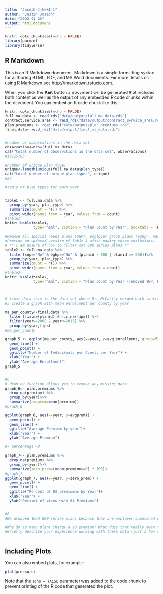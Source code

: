 ```yaml
---
title: "Joseph-J-hwk1-1"
author: "Justin Joseph"
date: "2023-01-23"
output: html_document
---
```


```r
knitr::opts_chunk$set(echo = FALSE)
library(pacman)
library(tidyverse)
```

## R Markdown

This is an R Markdown document. Markdown is a simple formatting syntax for authoring HTML, PDF, and MS Word documents. For more details on using R Markdown see <http://rmarkdown.rstudio.com>.

When you click the **Knit** button a document will be generated that includes both content as well as the output of any embedded R code chunks within the document. You can embed an R code chunk like this:

```r
knitr::opts_chunk$set(echo = FALSE)
full.ma.data <- read_rds("data/output/full_ma_data.rds")
contract.service.area <- read_rds("data/output/contract_service_area.rds")
plan.premiums <- read_rds("data/output/plan_premiums.rds")
final.data<-read_rds("data/output/final_ma_data.rds")


#number of observations in the data set 
observations=nrow(full.ma.data)
cat("total number of observations in the data set", observations)
#19126783

#number of unique plan types 
unique<-length(unique(full.ma.data$plan_type))
cat("total number of unique plan types", unique)
#27

#table of plan types for each year 


table1 <- full.ma.data %>%
  group_by(year, plan_type) %>%
  summarize(count = n()) %>%
  pivot_wider(names_from = year, values_from = count)
#table1
knitr::kable(table1,
             type="html", caption = "Plan Count by Year", booktabs = TRUE) #this makes it look better 

#Remove all special needs plans (SNP), employer group plans (eghp), and all “800-series” plans. 
#Provide an updated version of Table 1 after making these exclusions.
# ** I am unsure of how to filter out 800 series plans **
table2 <- full.ma.data %>%
  filter(snp=="No" & eghp=="No" & (planid < 800 | planid >= 900))%>%
  group_by(year, plan_type) %>%
  summarize(count = n()) %>%
  pivot_wider(names_from = year, values_from = count)
#table2
knitr::kable(table2,
             type="html", caption = "Plan Count by Year (removed SNP, EGHP and 800 Series plans)", booktabs = TRUE) #this makes it look better 



# final.data this is the data set where Dr. McCarthy merged both contract service area data and enrollment data 
#5 create a graph with mean enrollment per county by year 

ma_per_county<-final.data %>%
  filter(!is.na(planid) & !is.na(fips)) %>%
  filter(year>=2008 & year<=2015) %>%
  group_by(year,fips) 
#ma_per_county

graph_5 <- ggplot(ma_per_county, aes(x=year, y=avg_enrollment, group=fips, color=fips)) +
  geom_line() +
  geom_point() +
  ggtitle("Number of Individuals per County per Year") +
  xlab("Year") +
  ylab("Average Enrollment")
graph_5


#6 
# drop_na function allows you to remove any missing data 
graph_6<- plan.premiums %>%
  drop_na(premium) %>%
  group_by(year)%>%
  summarize(avgprem=mean(premium))
#graph_6

ggplot(graph_6, aes(x=year, y=avgprem)) +
  geom_point() +
  geom_line() +
  ggtitle("Average Premium by year")+
  xlab("Year") +
  ylab("Average Premium")

#7 percentage =0 

graph_7<- plan.premiums %>%
  drop_na(premium) %>%
  group_by(year)%>%
  summarize(zero_prem=(mean(premium==0) * 100))
#graph_7
ggplot(graph_7, aes(x=year, y=zero_prem)) +
  geom_point() +
  geom_line() +
  ggtitle("Percent of 0$ premiumns by Year")+
  xlab("Year") +
  ylab("Percent of plans with 0$ Premiums")


#8
#We dropped thed 800 series plans because they are employer sponsored plans 

#Why do so many plans charge a $0 premium? What does that really mean to a beneficiary?
#Briefly describe your experience working with these data (just a few sentences). Tell me one thing you learned and one thing that really aggravated you.



```

## Including Plots

You can also embed plots, for example:

```r
plot(pressure)
```

Note that the `echo = FALSE` parameter was added to the code chunk to prevent printing of the R code that generated the plot.
